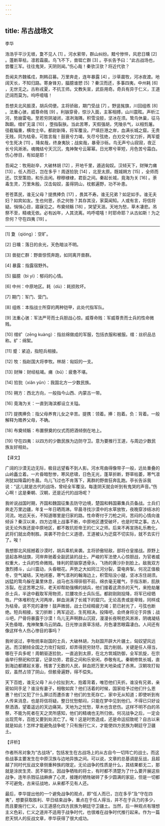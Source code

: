 ```yaml
---
---
---
```

title: 吊古战场文
---




李华

浩浩乎平沙无垠，夐不见人 [1] 。河水萦带，群山纠纷。黯兮惨悴，风悲日曛 [2] 。蓬断草枯，凛若霜晨。鸟飞不下，兽铤亡群 [3] 。亭长告予曰：“此古战场也，尝覆三军。往往鬼哭，天阴则闻。”伤心哉！秦欤汉欤？将近代欤？

吾闻夫齐魏徭戍，荆韩召募。万里奔走，连年暴露 [4] 。沙草晨牧，河冰夜渡。地阔天长，不知归路。寄身锋刃，腷臆谁愬 [5] ？秦汉而还，多事四夷，中州耗 [6] ，无世无之。古称戎夏，不抗王师。文教失宣，武臣用奇。奇兵有异于仁义，王道迂阔而莫为。呜呼噫嘻！

吾想夫北风振漠，胡兵伺便。主将骄敌，期门受战 [7] 。野竖旄旗，川回组练 [8] 。法重心骇，威尊命贱 [9] 。利镞穿骨，惊沙入面，主客相搏，山川震眩。声析江河，势崩雷电。至若穷阴凝闭，凛冽海隅，积雪没胫，坚冰在须。鸷鸟休巢，征马踟蹰。缯纩无温 [10] ，堕指裂肤。当此苦寒，天假强胡，凭陵杀气，以相剪屠。径截辎重，横攻士卒。都尉新降，将军覆没。尸填巨港之岸，血满长城之窟。无贵无贱，同为枯骨。可胜言哉！鼓衰兮力竭，矢尽兮弦绝，白刃交兮宝刀折，两军蹙兮生死决 [11] 。降矣哉，终身夷狄；战矣哉，暴骨沙砾。鸟无声兮山寂寂，夜正长兮风淅淅。魂魄结兮天沉沉，鬼神聚兮云幂幂。日光寒兮草短，月色苦兮霜白。伤心惨目，有如是耶！

吾闻之：牧用赵卒，大破林胡 [12] ，开地千里，遁逃匈奴。汉倾天下，财殚力痡 [13] 。任人而已，岂在多乎！周逐猃狁 [14] ，北至太原。既城朔方 [15] ，全师而还。饮至策勋，和乐且闲。穆穆棣棣，君臣之间。秦起长城，竟海为关 [16] 。荼毒生灵，万里朱殷。汉击匈奴，虽得阴山，枕骸遍野，功不补患。

苍苍蒸民，谁无父母？提携捧负 [17] ，畏其不寿。谁无兄弟？如足如手。谁无夫妇？如宾如友。生也何恩，杀之何咎？其存其没，家莫闻知。人或有言，将信将疑。悁悁心目，寤寐见之。布奠倾觞 [18] ，哭望天涯。天地为愁，草木凄悲。吊祭不至，精魂无依。必有凶年，人其流离。呜呼噫嘻！时耶命耶？从古如斯！为之奈何？守在四夷 [19] 。



* * *



[1] 夐（qióng）：空旷。

[2] 日曛：落日的余光，天色暗淡不明。

[3] 兽挺亡群：野兽惊慌奔跑，如同离开兽群。

[4] 暴露：指露宿野外。

[5] 腷臆（bì yì）：郁闷的心情。

[6] 中州：中原地区。耗（dù）：耗损败坏。

[7] 期门：军门、营门。

[8] 组练：本指战士所穿的两种铠甲，此处代指军队。

[9] 法重心骇：军法严苛而士兵胆战心惊。威尊命贱：军威尊贵而士兵的性命微贱。

[10] 缯纩（zēng kuàng）：指丝绵做成的军服，包括衣服和被服。缯：丝织品总称。纩：绵絮。

[11] 蹙：紧迫，指短兵相接。

[12] 牧：指赵国大将李牧。林胡：匈奴的一支。

[13] 财殚：财经枯竭。痡（bǔ）：疲惫不堪。

[14] 猃狁（xiǎn yǔn）：我国北方一少数民族。

[15] 朔方：西北方向，一般指今山西、内蒙古一带。

[16] 竟海为关：一直到海滨都设立关隘。

[17] 提携捧负：指父母养育儿女之辛苦。提携：领着。捧：抱着。负：背着。一般解释为赡养父母，不确。

[18] 布奠倾觞：布置祭奠的仪式而把酒倾倒在地上。

[19] 守在四夷：以四方的少数民族为边防守卫。意为要推行王道，与周边少数民族友好相处。

【译文】

广阔的沙漠无边无际，极目远望看不到人影。河水弯曲得像带子一般，远处重叠的山岭矗立着。一片昏暗愁惨，寒风悲啸，日色无光，蓬草折断，野草枯萎，寒气凛冽犹如降霜的冬晨。鸟儿飞过也不肯落下，离群的野兽狂奔乱跑。亭长告诉我说：“这儿就是古代的战场，曾经全军覆没。每逢阴天就会听到有鬼哭的声音。”伤心啊！这是秦朝、汉朝，还是近代的战场呢？

我听说战国时期，齐国和魏国征集去防守边境，楚国和韩国募集兵员备战。士兵们奔走万里边疆，年复一年日晒雨淋。早晨寻找沙漠中的水草放牧，夜晚穿涉结冰的河流。地远天长，不知道哪里是归家的路。性命寄付于刀枪之间，苦闷的心情向谁倾诉？秦汉以来，四方边境上战事不断，中原地区遭受破坏，也是时常之事。古人说无论外族还是中原地区，都不敢抗拒帝王的仁义之师。后来不再宣扬礼乐教化，武将们就出奇制胜。突袭不符合仁义道德，王道被认为迂腐不切实际，就不去实行了。唉！

我想那北风摇撼着沙漠时，胡兵乘机来袭。主将骄傲轻敌，部将仓皇接战。原野上竖起各种战旗，河岸奔驰着全副武装的战士。严峻的军法使人心惊胆战，为官者威权重大，士兵的性命微贱。锋利的箭镞穿透骨头，飞扬的黄沙扑到脸上。敌我双方激烈搏斗，山川震动，头昏眼花。声势之大如同江河分裂，雷电奔掣。何况正值极冬，空气凝结，天地闭塞，寒气凛冽的翰海边上，积雪陷没小腿，坚冰冻住胡须。凶猛的鸷鸟躲在巢里休息，战马也冻得徘徊不前。绵衣毫无暖气，手指冻断，肌肤冻裂。在这苦寒之际，老天却帮助强横的胡兵，他们接着这肃杀的天气，来抢劫屠杀士兵，半途中截取军用物资，拦腰攻杀士兵队伍。都尉刚刚投降，将军已经牺牲。尸体堆积在大河两岸，鲜血淌满了长城下的窟穴。无论高贵或是卑贱，同样成为枯骨。说不完的凄惨！鼓声微弱，战士已经精疲力竭；箭已射光了，弓弦也断绝。短兵相接，宝刀折断；两军迫近，生死相决。投降吧，会终身将沦于异族；战斗吧，尸骨将暴露于沙漠！鸟儿无声啊群山沉寂，漫漫长夜啊悲风淅淅，阴魂凝结天色昏暗，鬼神聚集乌云阴森。日光惨淡衰草冻结，月色凄苦眼霜凄白。人间还有像这样令人伤心惨目的事吗？

我听说过，李牧统率赵国的士兵，大破林胡，为赵国开辟大片疆土，匈奴望风远逃。而汉朝倾全国之力攻打匈奴，却弄得民穷财尽，国力削弱。关键是任人得当，哪在于兵多呢！周朝驱逐猃狁，一直追到太原，在北方筑城防御，全军凯旋，在宗庙举行祭祀和饮宴，记录功劳，君臣之间和乐安闲，恭敬有礼。秦朝修筑长城，直到海边都建起关塞，残害了无数的人民，鲜血把万里大地染成了赤黑。汉朝攻打匈奴，虽然占领了阴山，但骸骨遍野，得不偿失。

天下百姓，谁无父母？从小拉扯到大，抱着背着，唯恐他们夭折。谁没有兄弟，亲密如同手足？谁没有妻子，相敬如宾？他们活着的时候，国家给予过他们什么恩惠？他们又犯了什么罪过而遭杀害？他们的生死存亡，家中无从知道；即使听到有人传来消息，也是将信将疑。整日忧愁郁闷，只能在梦中见到他们。不得已只好设祭洒酒，望着遥远的天边痛哭。天地为之忧愁，草木也含悲伤。这样不明不白的吊祭，不能为死者在天之灵所感知，他们的精魂也无所归依。何况战争之后，一定会出现荒年，百姓又要到处流亡了。唉！这是时势造成，还是命运招致呢？自古以来就是如此！怎样才能避免战争呢？只有施行仁义，才能使四方民族为朝廷守卫疆土。

【评析】

作者所吊对象为“古战场”，包括发生在古战场上的从古自今一切阵亡的战士。而这些战事主要发生在中原汉族与边地异族之间。可以说，文章的总基调是反战，且超越了同时代反战文章侧重种族的限定。无论战争的性质是什么，其结果都无二，那就是涂炭生灵、民不聊生。因战争牺牲的将士，有时都不清楚为了什么要开展这些战争，连年杀戮征战麻痹了心灵，接踵的牺牲破碎了多少圆满的家庭，但是一切都不可避免，古来征战地，从来都不见有人还。

最后，李华提出他的一个避免战争的观点，即“任人而已，岂在多乎”及“守在四夷”，想要获取胜利、早日结束战争，重点在于任人得当，并不在于兵力的多少，而且要施行仁义，以王道感化四方民族为朝廷守卫疆土。当然，后一种观点有理想主义色彩，仁义之道并不适用于战争时代，也很难在战争时代推行起来。作为一篇悲天悯人的反战文章，李华获得了很大成功。